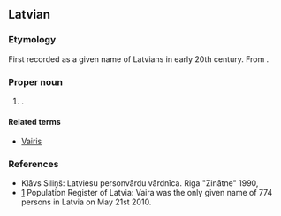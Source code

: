 ==Latvian==

===Etymology===
First recorded as a given name of Latvians in early 20th century. From {{m|lv|vairot||to add, increase}}.

===Proper noun===
{{head|lv|proper noun|g=f}}

# {{given name|female|lang=lv}}.

====Related terms====
* [[Vairis]]

===References===
* Klāvs Siliņš: Latviesu personvārdu vārdnīca. Riga "Zinātne" 1990, {{ISBN|5-7966-0278-0}}
* [http://www.pmlp.gov.lv/lv/statistika/personvardu.html] Population Register of Latvia: Vaira was the only given name of 774 persons in Latvia on May 21st 2010.